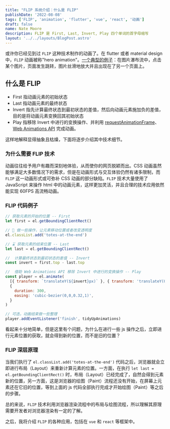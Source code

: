 ```yaml
---
title: "FLIP 系统介绍：什么是 FLIP"
publishDate: '2022-08-08'
tags: ['FLIP', 'animation', 'flutter', 'vue', 'react', '动画']
draft: false
name: Nate Moore
description: FLIP 是 First, Last, Invert, Play 四个单词的首字母缩写
layout: '../../layouts/BlogPost.astro'
---
```


或许你已经见到过 `FLIP` 这种技术制作的动画了。在 flutter 或者 material design 中，`FLIP` 动画被称"hero animation"。[一个典型的例子](https://codepen.io/davidkpiano/pen/JKEraQ/305a618d4dd75cbe8423183c70d6a43e?editors=1111)：在图片瀑布流中，点击某个图片，页面发生跳转，图片丝滑地放大并且出现在了另一个页面上。

## 什么是 FLIP

- First 指动画元素的初始状态
- Last 指动画元素的最终状态
- Invert 指先计算最终状态到最初状态的差值，然后向动画元素施加负的差值，目的是将动画元素变换回其初始状态
- Play 指移除 Invert 中进行的变换操作、并利用 [requestAnimationFrame](https://developer.mozilla.org/zh-CN/docs/Web/API/Window/requestAnimationFrame)、[Web Animations API](https://developer.mozilla.org/zh-CN/docs/Web/API/Web_Animations_API) 完成动画。

这样地解释显得抽象且枯燥，下面将逐步介绍其中技术细节。

### 为什么需要 FLIP 技术

动画往往给予用户有趣而深刻地体验，从而使你的网页脱颖而出。CSS 动画虽然能够满足大多数情况下的需求，但是在动画形式与交互体验仍然有诸多限制，而 `FLIP` 这一动画形式或可弥补 CSS 动画的部分缺陷。`FLIP` 技术大量使用了 JavaScript 来操作 html 中的动画元素，这样更加灵活，并且合理的技术应用依然能实现 60FPS 高流畅动画。

### FLIP 代码例子

```js
// 获取元素的开始的位置 -- First
let first = el.getBoundingClientRect()

// 🔧 做一些操作，让元素移动位置或者改变透明度
el.classList.add('totes-at-the-end')

// ⌛ 获取元素的结束位置 -- Last
let last = el.getBoundingClientRect()

//  计算最终状态到最初状态的差值 -- Invert
const invert = first.top - last.top

//  借助 Web Animations API 移除 Invert 中进行的变换操作 -- Play
const player = el.animate(
  [{ transform: `translateY(${invert}px)` }, { transform: 'translateY(0)' }],
  {
    duration: 300,
    easing: 'cubic-bezier(0,0,0.32,1)',
  }
)

// 可选，动画结束做一些整理
player.addEventListener('finish', tidyUpAnimations)
```

看起来十分地简单，但是这里有个问题，为什么在进行一些 js 操作之后，立即进行元素位置的获取，就会得到新的位置，而不是旧的位置？

### FLIP 深层原理

当我们执行了 `el.classList.add('totes-at-the-end')` 代码之后，浏览器就会立即进行布局（Layout）来重新计算元素的位置。一方面，在执行 `let last = el.getBoundingClientRect()` 时，布局（Layout）已经完成了，自然会得到元素新的位置，另一方面，这是浏览器的绘图（Paint）流程还没有开始，在屏幕上元素还在它旧的位置，等到上面的 js 代码全部执行完成才开始绘图（Paint）等之后的步骤。

总的来说，`FLIP` 技术利用浏览器渲染流程中的布局与绘图流程，所以理解其原理需要开发者对浏览器渲染有一定的了解。

之后，我将介绍 `FLIP` 的各种应用，包括在 `vue` 和 `react` 等框架中。
